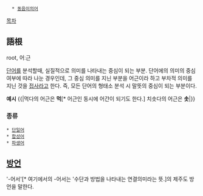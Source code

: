    * [[동음이의어]]

[[목차]]
== 語根 ==
root, 어ː근

[[단어]]를 분석할때, 실질적으로 의미를 나타내는 중심이 되는 부분. 단어에의 의미의 중심 여부에 따라 나눈 경우인데, 그 중심 의미를 지닌 부분을 어근이라 하고 부차적 의미를 지닌 것을 [[접사]]라고 한다. 즉, 모든 단어의 형태소 분석 시 말뜻의 중심이 되는 부분이다.

'''예시'''
{{|먹다의 어근은 '''먹'''[* 어근인 동시에 어간이 되기도 한다.] 치솟다의 어근은 '''솟'''|}}

=== 종류 ===
 * [[단일어]]
 * [[합성어]]
 * [[파생어]]

== [[방언]] ==
'-어서'[* 여기에서의 -어서는 '수단과 방법을 나타내는 연결의미라는 뜻.]의 제주도 방언을 말한다.

